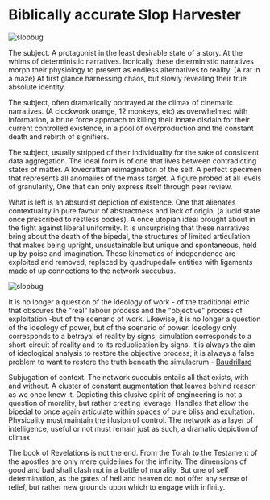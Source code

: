 # Biblically accurate Slop Harvester

![slopbug](https://d6wod28es4wuu.cloudfront.net/bug2_3psd.webp)


The subject. A protagonist in the least desirable state of a story. 
At the whims of deterministic narratives. Ironically these deterministic
narratives morph their physiology to present as endless alternatives to reality.
(A rat in a maze) At first glance harnessing chaos, but slowly revealing their true absolute identity. 

The subject, often dramatically portrayed at the climax of cinematic narratives. 
(A clockwork orange, 12 monkeys, etc) as overwhelmed with information, 
a brute force approach to killing their innate disdain for their current controlled existence, 
in a pool of overproduction and the constant death and rebirth of signifiers.

The subject, usually stripped of their individuality for the sake of consistent data aggregation. 
The ideal form is of one that lives between contradicting states of matter. A lovecraftian reimagination of the self. 
A perfect specimen that represents all anomalies of the mass target. A figure probed at all levels of granularity, 
One that can only express itself through peer review. 

What is left is an absurdist depiction of existence. One that alienates contextuality in pure favour of abstractness and lack of origin, 
(a lucid state once prescribed to restless bodies). A once utopian ideal brought about in the fight against liberal uniformity. 
It is unsurprising that these narratives bring about the death of the bipedal, the structures of limited articulation that makes being upright, 
unsustainable but unique and spontaneous, held up by poise and imagination. These kinematics of independence are exploited and removed, 
replaced by quadrupedal+ entities with ligaments made of up connections to the network succubus.

![slopbug](https://d6wod28es4wuu.cloudfront.net/bugCloseuppsd.webp)


It is no longer a question of the ideology of work - of the traditional ethic that obscures
the "real" labour process and the "objective" process of exploitation -but of the scenario
of work. Likewise, it is no longer a question of the ideology of power, but of the scenario
of power. Ideology only corresponds to a betrayal of reality by signs; simulation
corresponds to a short-circuit of reality and to its reduplication by signs. It is always the
aim of ideological analysis to restore the objective process; it is always a false problem to
want to restore the truth beneath the simulacrum - [Baudrillard](https://web.stanford.edu/class/history34q/readings/Baudrillard/Baudrillard_Simulacra.html)  

Subjugation of context. The network succubis entails all that exists, with and without. 
A cluster of constant augmentation that leaves behind reason as we once knew it. 
Depicting this elusive spirit of engineering is not a question of morality, but rather creating leverage. 
Handles that allow the bipedal to once again articulate within spaces of pure bliss and exultation. 
Physicality must maintain the illusion of control. The network as a layer of intelligence, 
useful or not must remain just as such, a dramatic depiction of climax. 

The book of Revelations is not the end. From the Torah to the Testament of the apostles are only mere guidelines for the infinity. 
The dimensions of good and bad shall clash not in a battle of morality. But one of self determination, 
as the gates of hell and heaven do not offer any sense of relief, but rather new grounds upon which to engage with infinity. 

